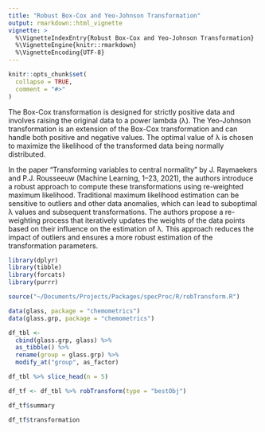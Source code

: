 ```yaml
---
title: "Robust Box-Cox and Yeo-Johnson Transformation"
output: rmarkdown::html_vignette
vignette: >
  %\VignetteIndexEntry{Robust Box-Cox and Yeo-Johnson Transformation}
  %\VignetteEngine{knitr::rmarkdown}
  %\VignetteEncoding{UTF-8}
---
```


```r
knitr::opts_chunk$set(
  collapse = TRUE,
  comment = "#>"
)
```

The Box-Cox transformation is designed for strictly positive data and involves raising the original data to a power lambda (λ). The Yeo-Johnson transformation is an extension of the Box-Cox transformation and can handle both positive and negative values. The optimal value of λ is chosen to maximize the likelihood of the transformed data being normally distributed. 

In the paper "Transforming variables to central normality" by J. Raymaekers and P.J. Rousseeuw (Machine Learning, 1–23, 2021), the authors introduce a robust approach to compute these transformations using re-weighted maximum likelihood. Traditional maximum likelihood estimation can be sensitive to outliers and other data anomalies, which can lead to suboptimal λ values and subsequent transformations. The authors propose a re-weighting process that iteratively updates the weights of the data points based on their influence on the estimation of λ. This approach reduces the impact of outliers and ensures a more robust estimation of the transformation parameters.

```r
library(dplyr)
library(tibble)
library(forcats)
library(purrr)
```

```r
source("~/Documents/Projects/Packages/specProc/R/robTransform.R")
```

```r
data(glass, package = "chemometrics")
data(glass.grp, package = "chemometrics")
```

```r
df_tbl <-
  cbind(glass.grp, glass) %>%
  as_tibble() %>%
  rename(group = glass.grp) %>%
  modify_at("group", as_factor)
```

```r
df_tbl %>% slice_head(n = 5)
```

```r
df_tf <- df_tbl %>% robTransform(type = "bestObj")
```

```r
df_tf$summary
```

```r
df_tf$transformation
```

